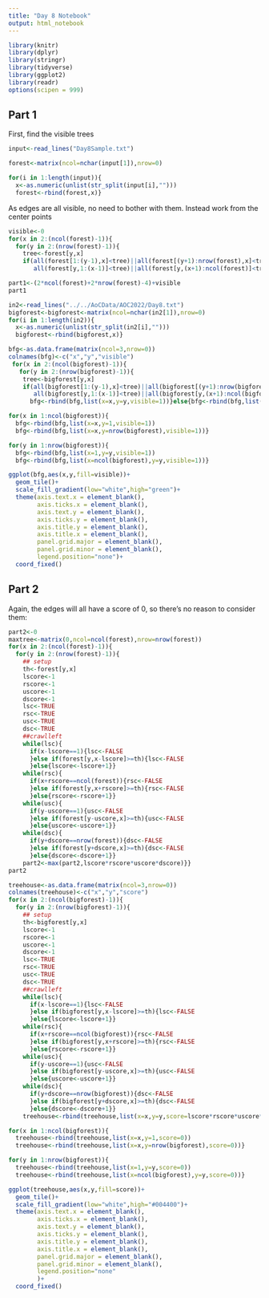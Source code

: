 ```yaml
---
title: "Day 8 Notebook"
output: html_notebook
---
```


```r
library(knitr)
library(dplyr)
library(stringr)
library(tidyverse)
library(ggplot2)
library(readr)
options(scipen = 999)
```


## Part 1

First, find the visible trees
```r
input<-read_lines("Day8Sample.txt")

forest<-matrix(ncol=nchar(input[1]),nrow=0)

for(i in 1:length(input)){
  x<-as.numeric(unlist(str_split(input[i],"")))
  forest<-rbind(forest,x)}
```

As edges are all visible, no need to bother with them.  Instead work from the center points

```r
visible<-0
for(x in 2:(ncol(forest)-1)){
  for(y in 2:(nrow(forest)-1)){
    tree<-forest[y,x]
    if(all(forest[1:(y-1),x]<tree)||all(forest[(y+1):nrow(forest),x]<tree)||
       all(forest[y,1:(x-1)]<tree)||all(forest[y,(x+1):ncol(forest)]<tree)){visible<-visible+1}}}

part1<-(2*ncol(forest)+2*nrow(forest)-4)+visible
part1
```
```r

in2<-read_lines("../../AoCData/AOC2022/Day8.txt")
bigforest<-bigforest<-matrix(ncol=nchar(in2[1]),nrow=0)
for(i in 1:length(in2)){
  x<-as.numeric(unlist(str_split(in2[i],"")))
  bigforest<-rbind(bigforest,x)}

bfg<-as.data.frame(matrix(ncol=3,nrow=0))
colnames(bfg)<-c("x","y","visible")
 for(x in 2:(ncol(bigforest)-1)){
   for(y in 2:(nrow(bigforest)-1)){
    tree<-bigforest[y,x]
    if(all(bigforest[1:(y-1),x]<tree)||all(bigforest[(y+1):nrow(bigforest),x]<tree)||
       all(bigforest[y,1:(x-1)]<tree)||all(bigforest[y,(x+1):ncol(bigforest)]<tree)){
      bfg<-rbind(bfg,list(x=x,y=y,visible=1))}else{bfg<-rbind(bfg,list(x=x,y=y,visible=0))}}}

for(x in 1:ncol(bigforest)){
  bfg<-rbind(bfg,list(x=x,y=1,visible=1))
  bfg<-rbind(bfg,list(x=x,y=nrow(bigforest),visible=1))}

for(y in 1:nrow(bigforest)){
  bfg<-rbind(bfg,list(x=1,y=y,visible=1))
  bfg<-rbind(bfg,list(x=ncol(bigforest),y=y,visible=1))}

```


```r
ggplot(bfg,aes(x,y,fill=visible))+
  geom_tile()+
  scale_fill_gradient(low="white",high="green")+
  theme(axis.text.x = element_blank(),
        axis.ticks.x = element_blank(),
        axis.text.y = element_blank(),
        axis.ticks.y = element_blank(),
        axis.title.y = element_blank(),
        axis.title.x = element_blank(),
        panel.grid.major = element_blank(),
        panel.grid.minor = element_blank(),
        legend.position="none")+
  coord_fixed()
```



## Part 2
Again, the edges will all have a score of 0, so there's no reason to consider them:

```r
part2<-0
maxtree<-matrix(0,ncol=ncol(forest),nrow=nrow(forest))
for(x in 2:(ncol(forest)-1)){
  for(y in 2:(nrow(forest)-1)){
    ## setup
    th<-forest[y,x]
    lscore<-1
    rscore<-1
    uscore<-1
    dscore<-1
    lsc<-TRUE
    rsc<-TRUE
    usc<-TRUE
    dsc<-TRUE
    ##crawlleft
    while(lsc){
      if(x-lscore==1){lsc<-FALSE
      }else if(forest[y,x-lscore]>=th){lsc<-FALSE
      }else{lscore<-lscore+1}}
    while(rsc){
      if(x+rscore==ncol(forest)){rsc<-FALSE
      }else if(forest[y,x+rscore]>=th){rsc<-FALSE
      }else{rscore<-rscore+1}}
    while(usc){
      if(y-uscore==1){usc<-FALSE
      }else if(forest[y-uscore,x]>=th){usc<-FALSE
      }else{uscore<-uscore+1}}
    while(dsc){
      if(y+dscore==nrow(forest)){dsc<-FALSE
      }else if(forest[y+dscore,x]>=th){dsc<-FALSE
      }else{dscore<-dscore+1}}
    part2<-max(part2,lscore*rscore*uscore*dscore)}}
part2
```

```r

treehouse<-as.data.frame(matrix(ncol=3,nrow=0))
colnames(treehouse)<-c("x","y","score")
for(x in 2:(ncol(bigforest)-1)){
  for(y in 2:(nrow(bigforest)-1)){
    ## setup
    th<-bigforest[y,x]
    lscore<-1
    rscore<-1
    uscore<-1
    dscore<-1
    lsc<-TRUE
    rsc<-TRUE
    usc<-TRUE
    dsc<-TRUE
    ##crawlleft
    while(lsc){
      if(x-lscore==1){lsc<-FALSE
      }else if(bigforest[y,x-lscore]>=th){lsc<-FALSE
      }else{lscore<-lscore+1}}
    while(rsc){
      if(x+rscore==ncol(bigforest)){rsc<-FALSE
      }else if(bigforest[y,x+rscore]>=th){rsc<-FALSE
      }else{rscore<-rscore+1}}
    while(usc){
      if(y-uscore==1){usc<-FALSE
      }else if(bigforest[y-uscore,x]>=th){usc<-FALSE
      }else{uscore<-uscore+1}}
    while(dsc){
      if(y+dscore==nrow(bigforest)){dsc<-FALSE
      }else if(bigforest[y+dscore,x]>=th){dsc<-FALSE
      }else{dscore<-dscore+1}}
    treehouse<-rbind(treehouse,list(x=x,y=y,score=lscore*rscore*uscore*dscore))}}

for(x in 1:ncol(bigforest)){
  treehouse<-rbind(treehouse,list(x=x,y=1,score=0))
  treehouse<-rbind(treehouse,list(x=x,y=nrow(bigforest),score=0))}

for(y in 1:nrow(bigforest)){
  treehouse<-rbind(treehouse,list(x=1,y=y,score=0))
  treehouse<-rbind(treehouse,list(x=ncol(bigforest),y=y,score=0))}
```




```r
ggplot(treehouse,aes(x,y,fill=score))+
  geom_tile()+
  scale_fill_gradient(low="white",high="#004400")+
  theme(axis.text.x = element_blank(),
        axis.ticks.x = element_blank(),
        axis.text.y = element_blank(),
        axis.ticks.y = element_blank(),
        axis.title.y = element_blank(),
        axis.title.x = element_blank(),
        panel.grid.major = element_blank(),
        panel.grid.minor = element_blank(),
        legend.position="none"
        )+
  coord_fixed()
```